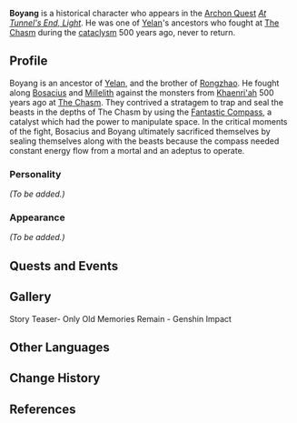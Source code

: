 {{Meta
<!-- Remove this template after adding the missing info -->
|missing_NPC_profile  = yes
}}
{{Character Infobox
|type             = Historical
|image            = NPC Boyang.png
|region           = Liyue
|relative         = Yelan
|relativeNote     = Descendant
|sibling          = Rongzhao
|voiceEN          = [https://www.getgianni.com/ Gianni Matragano]<ref>Twitter: [https://twitter.com/getgianni/status/1532413536122589187 VA Self Announcement]</ref>
}}

'''Boyang''' is a historical character who appears in the [[Archon Quest]] ''[[At Tunnel's End, Light]]''. He was one of [[Yelan]]'s ancestors who fought at [[The Chasm]] during the [[cataclysm]] 500 years ago, never to return.

==Profile==
Boyang is an ancestor of [[Yelan]], and the brother of [[Rongzhao]]. He fought along [[Bosacius]] and [[Millelith]] against the monsters from [[Khaenri'ah]] 500 years ago at [[The Chasm]]. They contrived a stratagem to trap and seal the beasts in the depths of The Chasm by using the [[Fantastic Compass]], a catalyst which had the power to manipulate space. In the critical moments of the fight, Bosacius and Boyang ultimately sacrificed themselves by sealing themselves along with the beasts because the compass needed constant energy flow from a mortal and an adeptus to operate.

===Personality===
''(To be added.)''

===Appearance===
''(To be added.)''

==Quests and Events==
{{Quest Appearances}}

==Gallery==
<gallery hideaddbutton="true" captionalign="center">
Story Teaser- Only Old Memories Remain - Genshin Impact
</gallery>

==Other Languages==
{{Other Languages|default_hidden = 1
|en      = Boyang
|zhs     = 伯阳
|zhs_rm  = Bóyáng
|zht     = 伯陽
|zht_rm  = Bóyáng
|ja      = 伯陽
|ja_rm   = Hakuyou<ref>{{Ref/Quest|End of the Line|note=Japanese Voice-Over}}</ref>
|ko      = {{tt|백양|伯陽}}
|ko_rm   = Baek-yang
|es      = Boyang
|fr      = Boyang
|ru      = Бо Ян
|th      = Boyang
|vi      = Boyang
|de      = Boyang
|id      = Boyang
|pt      = Boyang
}}

==Change History==
{{Change History|2.7}}

==References==
{{Reflist}}